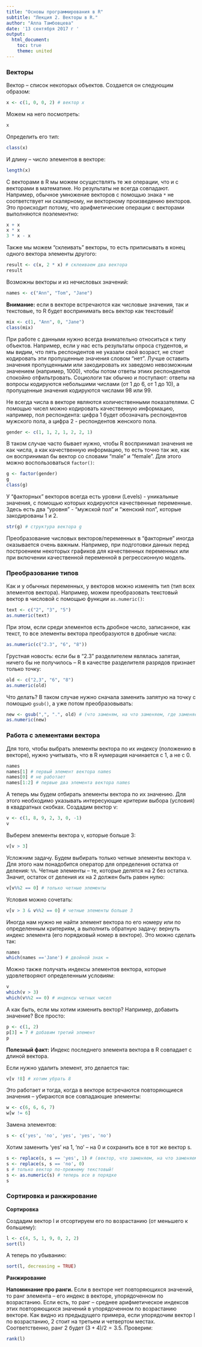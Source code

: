 ```yaml
---
title: "Основы программирования в R"
subtitle: "Лекция 2. Векторы в R."
author: "Алла Тамбовцева"
date: '13 сентября 2017 г '
output:
  html_document:
    toc: true
    theme: united
---
```


### Bекторы

Вектор -- список некоторых объектов. Создается он следующим образом:

```r
x <- c(1, 0, 0, 2) # вектор x
```

Можем на него посмотреть:

```r
x
```

Определить его тип:

```r
class(x)
```

И длину -- число элементов в векторе:

```r
length(x)
```
С векторами в R мы можем осуществлять те же операции, что и с векторами в математике. Но результаты не всегда совпадают. Например, обычное умножение векторов с помощью знака `*` не соответствует ни скалярному, ни векторному произведению векторов. Это происходит потому, что арифметические операции с векторами выполняются поэлементно: 

```r
x + x 
x * x 
3 * x - x
```

Также мы можем "склеивать" векторы, то есть приписывать в конец одного вектора элементы другого:
```r
result <- c(x, 2 * x) # склеиваем два вектора
result
```

Возможны векторы и из нечисловых значений:
```r
names <- c("Ann", "Tom", "Jane") 
```
**Внимание:** если в векторе встречаются как числовые значения, так и текстовые, то R будет воспринимать весь вектор как текстовый!
```r
mix <- c(1, "Ann", 0, "Jane")
class(mix)
```
При работе с данными нужно всегда внимательно относиться к типу объектов. Например, если у нас есть результаты опроса студентов, и мы видим, что пять респондентов не указали свой возраст, не стоит кодировать эти пропущенные значения словом "нет". Лучше оставить значения пропущенными или закодировать их заведомо невозможным значением (например, 1000), чтобы потом ответы этиих респондентов спокойно отфильтровать. Социологи так обычно и поступают: ответы на вопросы кодируются небольшими числами (от 1 до 6, от 1 до 10), а пропущенные значения кодируются числами 98 или 99.


Не всегда числа в векторе являются количественными показателями. C помощью чисел можно кодировать качественную информацию, например, пол респондента: цифра 1 будет обозначать респондентов мужского пола, а цифра 2 - респондентов женского пола. 
```r
gender <- c(1, 1, 2, 1, 2, 2, 1)
```

В таком случае часто бывает нужно, чтобы R воспринимал значения не как числа, а как качественную информацию, то есть точно так же, как он воспринимал бы вектор со словами "male" и "female". Для этого можно воспользоваться `factor()`:
```r
g <- factor(gender)
g
class(g)
```
У "факторных" векторов всегда есть уровни (Levels) - уникальные значения, с помощью которых кодируются качественные переменные. Здесь есть два "уровня" - "мужской пол" и "женский пол", которые закодированы 1 и 2.

```r
str(g) # структура вектора g
```

Преобразование числовых векторов/переменных в "факторные" иногда оказывается очень важным. Например, при подготовки данных перед построением некоторых графиков для качественных переменных или при включении качественной переменной в регрессионную модель. 

### Преобразование типов

Как и у обычных переменных, у векторов можно изменять тип (тип всех элементов вектора). Например, можем преобразовать текстовый вектор в числовой с помощью функции `as.numeric()`:

```r
text <- c("2", "3", "5")
as.numeric(text)
```

При этом, если среди элементов есть дробное число, записанное, как текст, то все элементы вектора преобразуются в дробные числа:

```r
as.numeric(c("2.3", "6", "8"))
```
Грустная новость: если бы в "2.3" разделителем являлась запятая, ничего бы не получилось -- R в качестве разделителя разрядов признает только точку:
```r
old <- c("2,3", "6", "8")
as.numeric(old)
```

Что делать? В таком случае нужно сначала заменить запятую на точку с помощью `gsub()`, а уже потом преобразовывать: 

```r
new <- gsub(",", ".", old) # (что заменям, на что заменяем, где заменяем) 
as.numeric(new)
```


### Работа с элементами вектора

Для того, чтобы выбрать элементы вектора по их индексу (положению в векторе), нужно учитывать, что в R нумерация начинается с 1, а не с 0.

```r
names
names[1] # первый элемент вектора names
names[0] # не работает
names[1:2] # первые два элемента вектора names
```

А теперь мы будем отбирать элементы вектора по их значению. Для этого необходимо указывать интересующие критерии выбора (условия) в квадратных скобках. Создадим вектор v:
```r
v <- c(1, 8, 9, 2, 3, 0, -1)
v
```
Выберем элементы вектора v, которые больше 3:
```r
v[v > 3] 
```
Усложним задачу. Будем выбирать только четные элементы вектора v. Для этого нам понадобится оператор для определения остатка от деления: `%%`. Четные элементы -- те, которые делятся на 2 без остатка. Значит, остаток от деления их на 2 должен быть равен нулю:

```r
v[v%%2 == 0] # только четные элементы
```

Условия можно сочетать:

```r
v[v > 3 & v%%2 == 0] # четные элементы больше 3 
```

Иногда нам нужно не найти элемент вектора по его номеру или по определенным критериям, а выполнить обратную задачу: вернуть индекс элемента (его порядковый номер в векторе). Это можно сделать так:

```r
names
which(names =='Jane') # двойной знак =
```
Можно также получать индексы элементов вектора, которые удовлетворяют определенным условиям:
```r
v
which(v > 3)
which(v%%2 == 0) # индексы четных чисел
```

А как быть, если мы хотим изменить вектор? Например, добавить значение? Все просто:

```r
p <- c(1, 2)
p[3] = 7 # добавим третий элемент
p
```
**Полезный факт:** Индекс последнего элемента вектора в R совпадает с длиной вектора.

Если нужно удалить элемент, это делается так:
```r
v[v !8] # хотим убрать 8
```
Это работает и тогда, когда в векторе встречаются повторяющиеся значения -- убираются все совпадающие элементы:
```r
w <- c(6, 6, 6, 7)
w[w != 6]
```

Замена элементов:
```r
s <- c('yes', 'no', 'yes', 'yes', 'no') 
```

Хотим заменить 'yes' на 1, 'no' -- на 0 и сохранить все в тот же вектор s.
```r
s <- replace(s, s == 'yes', 1) # (вектор, что заменяем, на что заменяем)
s <- replace(s, s == 'no', 0)
s # только вектор по-прежнему текстовый!
s <- as.numeric(s) # теперь все в порядке
s
```

### Сортировка и ранжирование

**Сортировка**

Создадим вектор l и отсортируем его по возрастанию (от меньшего к большему):
```r
l <- c(4, 5, 1, 9, 0, 2, 2)
sort(l)
```
А теперь по убыванию:
```r
sort(l, decreasing = TRUE) 
```

**Ранжирование**

**Напоминание про ранги.** Если в векторе нет повторяющихся значений, то ранг элемента -- его индекс в векторе, упорядоченном по возрастанию. Если есть, то ранг -- среднее арифметическое индексов этих повторяющихся значений в упорядоченном по возрастанию векторе. Как видно из предыдущего примера, если упорядочим вектор l по возрастанию, 2 стоит на третьем и четвертом местах. Соответственно, ранг 2 будет $(3+4)/2 = 3.5$. Проверим:
```r
rank(l) 
```
